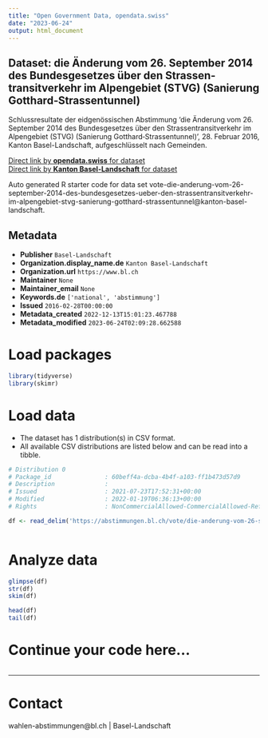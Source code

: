 ```yaml
---
title: "Open Government Data, opendata.swiss"
date: "2023-06-24"
output: html_document
---
```


## Dataset: die Änderung vom 26. September 2014 des Bundesgesetzes über den Strassen­transitverkehr im Alpengebiet (STVG) (Sanierung Gotthard‑Strassentunnel)

Schlussresultate der eidgenössischen Abstimmung 'die Änderung vom 26. September 2014 des Bundesgesetzes über den Strassen­transitverkehr im Alpengebiet (STVG) (Sanierung Gotthard‑Strassentunnel)', 28. Februar 2016, Kanton Basel-Landschaft, aufgeschlüsselt nach Gemeinden.

[Direct link by **opendata.swiss** for dataset](https://opendata.swiss/de/dataset/die-anderung-vom-26-september-2014-des-bundesgesetzes-uber-den-strassentransitverkehr-im-alpeng)<br>
[Direct link by **Kanton Basel-Landschaft** for dataset](https://abstimmungen.bl.ch/vote/die-anderung-vom-26-september-2014-des-bundesgesetzes-ueber-den-strassentransitverkehr-im-alpengebiet-stvg-sanierung-gotthard-strassentunnel/data)

Auto generated R starter code for data set vote-die-anderung-vom-26-september-2014-des-bundesgesetzes-ueber-den-strassentransitverkehr-im-alpengebiet-stvg-sanierung-gotthard-strassentunnel@kanton-basel-landschaft.

## Metadata

- **Publisher** `Basel-Landschaft`
- **Organization.display_name.de** `Kanton Basel-Landschaft`
- **Organization.url** `https://www.bl.ch`
- **Maintainer** `None`
- **Maintainer_email** `None`
- **Keywords.de** `['national', 'abstimmung']`
- **Issued** `2016-02-28T00:00:00`
- **Metadata_created** `2022-12-13T15:01:23.467788`
- **Metadata_modified** `2023-06-24T02:09:28.662588`


# Load packages

```r

library(tidyverse)
library(skimr)

```

# Load data

-   The dataset has 1 distribution(s) in CSV format.
-   All available CSV distributions are listed below and can be read into a tibble.

```r

# Distribution 0
# Package_id               : 60beff4a-dcba-4b4f-a103-ff1b473d57d9
# Description              : 
# Issued                   : 2021-07-23T17:52:31+00:00
# Modified                 : 2022-01-19T06:36:13+00:00
# Rights                   : NonCommercialAllowed-CommercialAllowed-ReferenceRequired

df <- read_delim('https://abstimmungen.bl.ch/vote/die-anderung-vom-26-september-2014-des-bundesgesetzes-ueber-den-strassentransitverkehr-im-alpengebiet-stvg-sanierung-gotthard-strassentunnel/data-csv')



```

# Analyze data

```r

glimpse(df)
str(df)
skim(df)

head(df)
tail(df)

```

# Continue your code here...

```r

```

------------------------------------------------------------------------

# Contact

wahlen-abstimmungen@bl.ch | Basel-Landschaft
